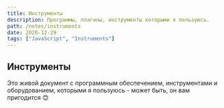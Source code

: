 ```yaml
---
title: Инструменты
description: Программы, плагины, инструменты которыми я пользуюсь.
path: /notes/instruments
date: 2020-12-29
tags: ["JavaScript", "Instruments"]
---
```


## Инструменты

Это живой документ с программным обеспечением, инструментами и ​​оборудованием, которыми я пользуюсь - может быть, он вам пригодится 😊

